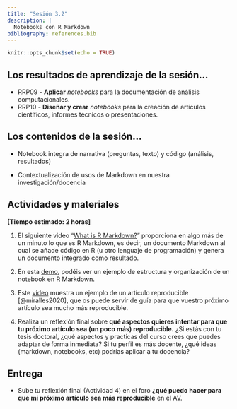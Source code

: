 ```yaml
---
title: "Sesión 3.2"
description: |
  Notebooks con R Markdown
bibliography: references.bib
---
```


```r
knitr::opts_chunk$set(echo = TRUE)
```

## Los resultados de aprendizaje de la sesión...

-   RRP09 - **Aplicar** *notebooks* para la documentación de análisis computacionales.
-   RRP10 - **Diseñar y crear** *notebooks* para la creación de artículos científicos, informes técnicos o presentaciones.

## Los contenidos de la sesión...

-   Notebook integra de narrativa (preguntas, texto) y código (análisis, resultados)

-   Contextualización de usos de Markdown en nuestra investigación/docencia

## Actividades y materiales

**[Tiempo estimado: 2 horas]**

1.  El siguiente video "[What is R Markdown?](https://vimeo.com/178485416)" proporciona en algo más de un minuto lo que es R Markdown, es decir, un documento Markdown al cual se añade código en R (u otro lenguaje de programación) y genera un documento integrado como resultado.

2.  En esta [demo](https://drive.google.com/file/d/1vBF2jX3k9Hz8WRlZB0QC1jTB6D9cIdKw/view?usp=sharing), podéis ver un ejemplo de estructura y organización de un notebook en R Markdown.

3.  Este [vídeo](https://drive.google.com/file/d/1HXVV1lZhO2G4Ufvr4SJzHqvU-CvYwJxj/view?usp=sharing) muestra un ejemplo de un artículo reproducible [@miralles2020], que os puede servir de guía para que vuestro próximo artículo sea mucho más reproducible.

4.  Realiza un reflexión final sobre **qué aspectos quieres intentar para que tu próximo artículo sea (un poco más) reproducible*.*** ¿Si estás con tu tesis doctoral, ¿qué aspectos y practicas del curso crees que puedes adaptar de forma inmediata? Si tu perfil es más docente, ¿qué ideas (markdown, notebooks, etc) podrías aplicar a tu docencia?

## **Entrega**

-   Sube tu reflexión final (Actividad 4) en el foro **¿qué puedo hacer para que mi próximo artículo sea más reproducible** en el AV.

### 
